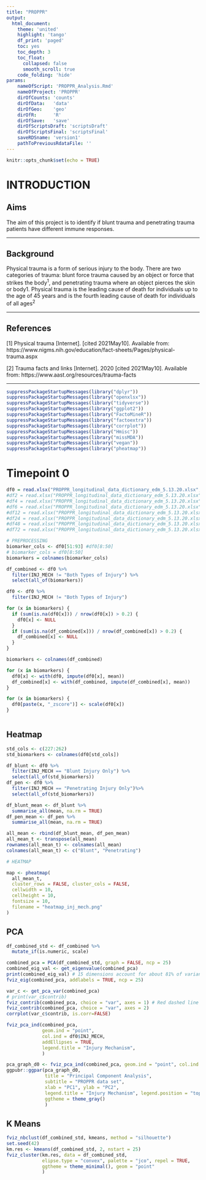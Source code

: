 ```yaml
---
title: "PROPPR"
output:
  html_document:
    theme: 'united'
    highlight: 'tango'
    df_print: 'paged'
    toc: yes
    toc_depth: 3
    toc_float:
      collapsed: false
      smooth_scroll: true
    code_folding: 'hide'
params:
    nameOfScript: 'PROPPR_Analysis.Rmd'
    nameOfProject: 'PROPPR'
    dirOfCounts: 'counts'
    dirOfData:   'data'
    dirOfGeo:    'geo'
    dirOfR:      'R'
    dirOfSave:   'save'
    dirOfScriptsDraft: 'scriptsDraft'
    dirOfScriptsFinal: 'scriptsFinal'
    saveRDSname: 'version1'
    pathToPreviousRdataFile: ''
---
```


```r
knitr::opts_chunk$set(echo = TRUE)
```

# INTRODUCTION {.tabset}


## Aims

The aim of this project is to identify if blunt trauma and penetrating trauma
patients have different immune responses.


--------------------------------------------------------------------------


## Background
Physical trauma is a form of serious injury to the body. There are two categories of trauma: blunt force trauma caused by an object or force that strikes the body^1^, and penetrating trauma where an object pierces the skin or body1. Physical trauma is the leading cause of death for individuals up to the age of 45 years and is the fourth leading cause of death for individuals of all ages^2^

--------------------------------------------------------------------------


## References
[1] Physical trauma [Internet]. [cited 2021May10]. Available from: https://www.nigms.nih.gov/education/fact-sheets/Pages/physical-trauma.aspx 

[2] Trauma facts and links [Internet]. 2020 [cited 2021May10]. Available from: https://www.aast.org/resources/trauma-facts 


--------------------------------------------------------------------------

```r
suppressPackageStartupMessages(library("dplyr"))
suppressPackageStartupMessages(library("openxlsx"))
suppressPackageStartupMessages(library("tidyverse"))
suppressPackageStartupMessages(library("ggplot2"))
suppressPackageStartupMessages(library("FactoMineR"))
suppressPackageStartupMessages(library("factoextra"))
suppressPackageStartupMessages(library("corrplot"))
suppressPackageStartupMessages(library("Hmisc"))
suppressPackageStartupMessages(library("missMDA"))
suppressPackageStartupMessages(library("vegan"))
suppressPackageStartupMessages(library("pheatmap"))
```


# Timepoint 0

```r
df0 = read.xlsx("PROPPR_longitudinal_data_dictionary_edm_5.13.20.xlsx", sheet = "timepoint_0")
#df2 = read.xlsx("PROPPR_longitudinal_data_dictionary_edm_5.13.20.xlsx", sheet = "timepoint_2")
#df4 = read.xlsx("PROPPR_longitudinal_data_dictionary_edm_5.13.20.xlsx", sheet = "timepoint_4")
#df6 = read.xlsx("PROPPR_longitudinal_data_dictionary_edm_5.13.20.xlsx", sheet = "timepoint_6")
#df12 = read.xlsx("PROPPR_longitudinal_data_dictionary_edm_5.13.20.xlsx", sheet = "timepoint_12")
#df24 = read.xlsx("PROPPR_longitudinal_data_dictionary_edm_5.13.20.xlsx", sheet = "timepoint_24")
#df48 = read.xlsx("PROPPR_longitudinal_data_dictionary_edm_5.13.20.xlsx", sheet = "timepoint_48")
#df72 = read.xlsx("PROPPR_longitudinal_data_dictionary_edm_5.13.20.xlsx", sheet = "timepoint_72")

# PREPROCESSING
biomarker_cols <- df0[51:93] #df0[8:50] 
# biomarker_cols = df0[8:50]
biomarkers = colnames(biomarker_cols)

df_combined <- df0 %>%
  filter(INJ_MECH != "Both Types of Injury") %>%
  select(all_of(biomarkers))

df0 <- df0 %>%
  filter(INJ_MECH != "Both Types of Injury") 

for (x in biomarkers) {
  if (sum(is.na(df0[x])) / nrow(df0[x]) > 0.2) {
    df0[x] <- NULL
  }
  if (sum(is.na(df_combined[x])) / nrow(df_combined[x]) > 0.2) {
    df_combined[x] <- NULL
  }
}

biomarkers <- colnames(df_combined)

for (x in biomarkers) {
  df0[x] <- with(df0, impute(df0[x], mean))
  df_combined[x] <- with(df_combined, impute(df_combined[x], mean))
}

for (x in biomarkers) {
  df0[paste(x, "_zscore")] <- scale(df0[x])
}



```

## Heatmap
```r
std_cols <- c(227:262)
std_biomarkers <- colnames(df0[std_cols])

df_blunt <- df0 %>%
  filter(INJ_MECH == "Blunt Injury Only") %>%
  select(all_of(std_biomarkers))
df_pen <- df0 %>%
  filter(INJ_MECH == "Penetrating Injury Only")%>%
  select(all_of(std_biomarkers))

df_blunt_mean <- df_blunt %>%
  summarise_all(mean, na.rm = TRUE)
df_pen_mean <- df_pen %>%
  summarise_all(mean, na.rm = TRUE)

all_mean <- rbind(df_blunt_mean, df_pen_mean)
all_mean_t <- transpose(all_mean)
rownames(all_mean_t) <- colnames(all_mean)
colnames(all_mean_t) <- c("Blunt", "Penetrating")

# HEATMAP

map <- pheatmap(
  all_mean_t,
  cluster_rows = FALSE, cluster_cols = FALSE,
  cellwidth = 10,
  cellheight = 10,
  fontsize = 10,
  filename = "heatmap_inj_mech.png"
)
```

## PCA
```r

df_combined_std <- df_combined %>%
  mutate_if(is.numeric, scale)

combined_pca = PCA(df_combined_std, graph = FALSE, ncp = 25)
combined_eig_val <- get_eigenvalue(combined_pca)
print(combined_eig_val) # 15 dimensions account for about 81% of variance.
fviz_eig(combined_pca, addlabels = TRUE, ncp = 25)

var_c <- get_pca_var(combined_pca)
# print(var_c$contrib)
fviz_contrib(combined_pca, choice = "var", axes = 1) # Red dashed line indicates the expected average contribution
fviz_contrib(combined_pca, choice = "var", axes = 2)
corrplot(var_c$contrib, is.corr=FALSE)

fviz_pca_ind(combined_pca, 
             geom.ind = "point",
             col.ind = df0$INJ_MECH,
             addEllipses = TRUE,
             legend.title = "Injury Mechanism",
             )

pca_graph_d0 <- fviz_pca_ind(combined_pca, geom.ind = "point", col.ind = df0$INJ_MECH)
ggpubr::ggpar(pca_graph_d0,
              title = "Principal Component Analysis",
              subtitle = "PROPPR data set",
              xlab = "PC1", ylab = "PC2",
              legend.title = "Injury Mechanism", legend.position = "top",
              ggtheme = theme_gray()
              )
```


## K Means
```r
fviz_nbclust(df_combined_std, kmeans, method = "silhouette")
set.seed(42)
km.res <- kmeans(df_combined_std, 2, nstart = 25)
fviz_cluster(km.res, data = df_combined_std,
             elipse.type = "convex", palette = "jco", repel = TRUE,
             ggtheme = theme_minimal(), geom = "point"
             )
```
